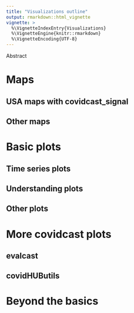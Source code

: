 ```yaml
---
title: "Visualizations outline"
output: rmarkdown::html_vignette
vignette: >
  %\VignetteIndexEntry{Visualizations}
  %\VignetteEngine{knitr::rmarkdown}
  %\VignetteEncoding{UTF-8}
---
```


Abstract

# Maps

## USA maps with covidcast_signal

## Other maps

# Basic plots

## Time series plots

## Understanding plots

## Other plots

# More covidcast plots

## evalcast

## covidHUButils

# Beyond the basics
